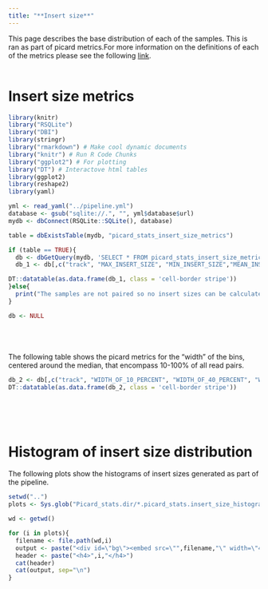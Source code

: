 ```yaml
---
title: "**Insert size**"
---
```


This page describes the base distribution of each of the samples. This is ran as part of picard metrics.For more information on the definitions of each of the metrics please see the following 
<a href="https://broadinstitute.github.io/picard/picard-metric-definitions.html">link</a>.
<br>
<br>

# **Insert size metrics**

```r

library(knitr)
library("RSQLite")
library("DBI")
library(stringr)
library("rmarkdown") # Make cool dynamic documents
library("knitr") # Run R Code Chunks
library("ggplot2") # For plotting
library("DT") # Interactove html tables
library(ggplot2)
library(reshape2)
library(yaml)

yml <- read_yaml("../pipeline.yml")
database <- gsub("sqlite://.", "", yml$database$url)
mydb <- dbConnect(RSQLite::SQLite(), database)

table = dbExistsTable(mydb, "picard_stats_insert_size_metrics")

if (table == TRUE){
  db <- dbGetQuery(mydb, 'SELECT * FROM picard_stats_insert_size_metrics;')
  db_1 <- db[,c("track", "MAX_INSERT_SIZE", "MIN_INSERT_SIZE","MEAN_INSERT_SIZE", "MEDIAN_INSERT_SIZE", "PAIR_ORIENTATION", "READ_PAIRS")]

DT::datatable(as.data.frame(db_1, class = 'cell-border stripe'))
}else{
  print("The samples are not paired so no insert sizes can be calculated")
}

db <- NULL

```

<br>
<br>
<br>
The following table shows the picard metrics for the "width" of the bins, centered around the median, that encompass 10-100% of all read pairs. 

```r
db_2 <- db[,c("track", "WIDTH_OF_10_PERCENT", "WIDTH_OF_40_PERCENT", "WIDTH_OF_60_PERCENT", "WIDTH_OF_80_PERCENT", "WIDTH_OF_90_PERCENT", "WIDTH_OF_99_PERCENT")]
DT::datatable(as.data.frame(db_2, class = 'cell-border stripe'))
```


<br>
<br>
<br>

# **Histogram of insert size distribution**

The following plots show the histograms of insert sizes generated as part of the pipeline.

```r

setwd("..")
plots <- Sys.glob("Picard_stats.dir/*.picard_stats.insert_size_histogram.pdf")

wd <- getwd()

for (i in plots){
  filename <- file.path(wd,i)
  output <- paste("<div id=\"bg\"><embed src=\"",filename,"\" width=\"400\" height=\"400\"></div>")
  header <- paste("<h4>",i,"</h4>")
  cat(header)
  cat(output, sep="\n")
}

```